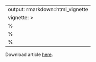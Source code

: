 
<!-- Only modify this file in folder "vignettes"! -->

---
output: rmarkdown::html_vignette
vignette: >
  %\VignetteIndexEntry{pkgdown}
  %\VignetteEngine{knitr::rmarkdown}
  %\VignetteEncoding{UTF-8}
---

<!--html_preserve-->
<object data="https://www.biomedcentral.com/content/pdf/s12859-016-0961-5.pdf" type="application/pdf" width="900px" height="700px"> 
  <p>Download article <a href="https://www.biomedcentral.com/content/pdf/s12859-016-0961-5.pdf">here</a>.</p>
 </object>
 </div>
<!--/html_preserve-->